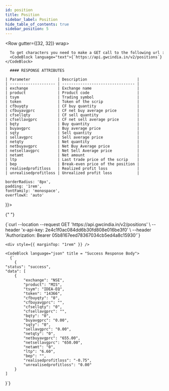 ```yaml
---
id: position
title: Position
sidebar_label: Position
hide_table_of_contents: true
sidebar_position: 5
---
```



<Row gutter={[32, 32]} wrap>
  <Col xs={24} md={12}>
    
      To get characters you need to make a GET call to the following url :
      <CodeBlock language="text">{`https://api.gwcindia.in/v2/positions`}</CodeBlock>

      #### RESPONSE ATTRIBUTES

    | Parameter            | Description                      |
    | -------------------- | -------------------------------- |
    | exchange             | Exchange name                    |
    | product              | Product code                     |
    | tsym                 | Trading symbol                   |
    | token                | Token of the scrip               |
    | cfbuyqty             | CF buy quantity                  |
    | cfbuyavgprc          | CF net buy average price         |
    | cfsellqty            | CF sell quantity                 |
    | cfsellavgprc         | CF net sell average price        |
    | bqty                 | Buy quantity                     |
    | buyavgprc            | Buy average price                |
    | sqty                 | Sell quantity                    |
    | sellavgprc           | Sell average price               |
    | netqty               | Net quantity                     |
    | netbuyavgprc         | Net Buy Average price            |
    | netsellavgprc        | Net Sell Average price           |
    | netamt               | Net amount                       |
    | ltp                  | Last trade price of the scrip    |
    | bep                  | Break-even price of the position |
    | realisedprofitloss   | Realized profit loss             |
    | unrealisedprofitloss | Unrealized profit loss           |

  </Col>

  <Col xs={24} md={12} lg = {12} style={{
  
    borderRadius: '8px',
    padding: '1rem',
    fontFamily: 'monospace',
    overflowX: 'auto'
  }}>

{" "}

<CodeBlock language="bash" title="curl / cURL">
  {`curl --location --request GET 'https://api.gwcindia.in/v2/positions' \
--header 'x-api-key: 2e4c1f0ac084dd6b30fd808e016be3f0' \
--header 'Authorization: Bearer 05b8167eed78367034cb5ed4a8c15930'`}
</CodeBlock>

    <div style={{ marginTop: "1rem" }} />

    <CodeBlock language="json" title = "Success Response Body">
      {`
        {
    "status": "success",
    "data": [
        {
            "exchange": "NSE",
            "product": "MIS",
            "tsym": "IDEA-EQ",
            "token": "14366",
            "cfbuyqty": "0",
            "cfbuyavgprc": "",
            "cfsellqty": "0",
            "cfsellavgprc": "",
            "bqty": "0",
            "buyavgprc": "0.00",
            "sqty": "0",
            "sellavgprc": "0.00",
            "netqty": "0",
            "netbuyavgprc": "655.00",
            "netsellavgprc": "650.00",
            "netamt": "0",
            "ltp": "6.60",
            "bep": "",
            "realisedprofitloss": "-0.75",
            "unrealisedprofitloss": "0.00"
        }
    ]

}`}

</CodeBlock>

  </Col>
</Row>
